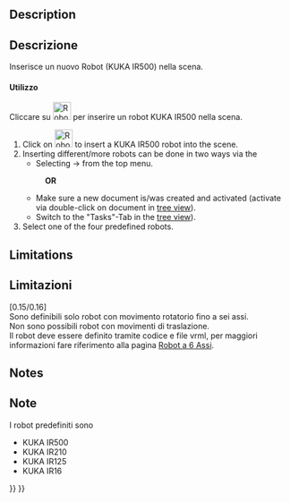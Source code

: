 <languages/>

<div class="mw-translate-fuzzy">
{{Docnav/it||[[Robot_Simulate/it|Simula una traiettoria]]|[[Robot_Workbench|/itRobot]]|IconL=|IconC=Workbench_Robot.svg|IconR=Robot_Simulate.png}}
</div>

<div class="mw-translate-fuzzy">
{{GuiCommand/it|Name=Robot CreateRobot|Name/it=Inserisci un robot|Workbenches=[[Robot_Workbench/it|Robot]]|MenuLocation=Robot → Inserisci un robot}}
</div>

==Description==

<div class="mw-translate-fuzzy">
==Descrizione==
Inserisce un nuovo Robot (KUKA IR500) nella scena.
</div>

<span id="Usage"></span>
<div class="mw-translate-fuzzy">
====Utilizzo====
Cliccare su [[Image:Robot_CreateRobot.png|32px]] per inserire un robot KUKA IR500 nella scena.
</div>

# Click on [[Image:Robot_CreateRobot.svg|32px]] to insert a KUKA IR500 robot into the scene.
# Inserting different/more robots can be done in two ways via the
#* Selecting {{KEY|Robot}}  →  {{KEY|Insert Robots}} from the top menu.
#:'''OR'''
#* Make sure a new document is/was created and activated (activate via double-click on document in [[Tree_view|tree view]]).
#* Switch to the "Tasks"-Tab in the [[Tree_view|tree view]]).
# Select one of the four predefined robots.

==Limitations==

<div class="mw-translate-fuzzy">
==Limitazioni==
[0.15/0.16]
<br />
Sono definibili solo robot con movimento rotatorio fino a sei assi.
<br />
Non sono possibili robot con movimenti di traslazione.
<br />
Il robot deve essere definito tramite codice e file vrml, per maggiori informazioni fare riferimento alla pagina [[Robot 6-Axis/it|Robot a 6 Assi]].
</div>

==Notes==

<div class="mw-translate-fuzzy">
==Note==
I robot predefiniti sono
* KUKA IR500
* KUKA IR210
* KUKA IR125
* KUKA IR16
</div>


<div class="mw-translate-fuzzy">
{{Docnav/it||[[Robot_Simulate/it|Simula una traiettoria]]|[[Robot_Workbench|/itRobot]]|IconL=|IconC=Workbench_Robot.svg|IconR=Robot_Simulate.png}}
</div>

{{Robot_Tools_navi{{#translation:}}}}
{{Userdocnavi{{#translation:}}}}